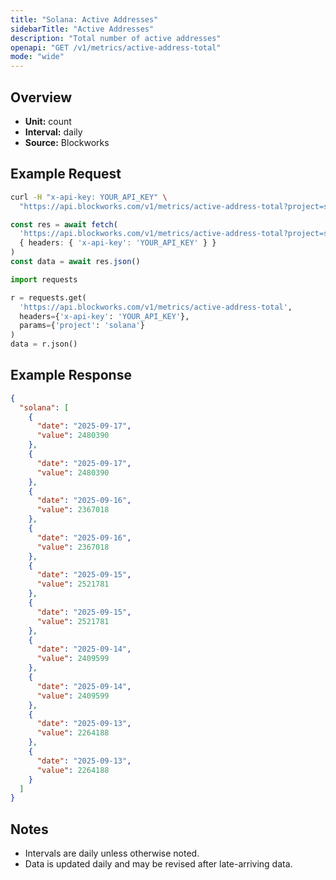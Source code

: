 ```yaml
---
title: "Solana: Active Addresses"
sidebarTitle: "Active Addresses"
description: "Total number of active addresses"
openapi: "GET /v1/metrics/active-address-total"
mode: "wide"
---
```


## Overview

- **Unit:** count
- **Interval:** daily
- **Source:** Blockworks

## Example Request

<CodeGroup>

```bash cURL
curl -H "x-api-key: YOUR_API_KEY" \
  "https://api.blockworks.com/v1/metrics/active-address-total?project=solana"
```

```typescript TypeScript
const res = await fetch(
  'https://api.blockworks.com/v1/metrics/active-address-total?project=solana',
  { headers: { 'x-api-key': 'YOUR_API_KEY' } }
)
const data = await res.json()
```

```python Python
import requests

r = requests.get(
  'https://api.blockworks.com/v1/metrics/active-address-total',
  headers={'x-api-key': 'YOUR_API_KEY'},
  params={'project': 'solana'}
)
data = r.json()
```

</CodeGroup>

## Example Response

```json
{
  "solana": [
    {
      "date": "2025-09-17",
      "value": 2480390
    },
    {
      "date": "2025-09-17",
      "value": 2480390
    },
    {
      "date": "2025-09-16",
      "value": 2367018
    },
    {
      "date": "2025-09-16",
      "value": 2367018
    },
    {
      "date": "2025-09-15",
      "value": 2521781
    },
    {
      "date": "2025-09-15",
      "value": 2521781
    },
    {
      "date": "2025-09-14",
      "value": 2409599
    },
    {
      "date": "2025-09-14",
      "value": 2409599
    },
    {
      "date": "2025-09-13",
      "value": 2264188
    },
    {
      "date": "2025-09-13",
      "value": 2264188
    }
  ]
}
```

## Notes
- Intervals are daily unless otherwise noted.
- Data is updated daily and may be revised after late-arriving data.